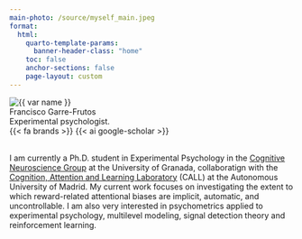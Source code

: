 ```yaml
---
main-photo: /source/myself_main.jpeg
format:
  html:
    quarto-template-params:
      banner-header-class: "home"
    toc: false
    anchor-sections: false
    page-layout: custom
---
```


:::{#home}
:::{.about}
```{=html}
  <img class="rounded-circle myself" src="{{< meta main-photo >}}" alt="{{ var name }}">
```
:::{#presentation}
```{=html}
<div class="presentation-text">Francisco Garre-Frutos</div>
<div id="recursive-text">Experimental psychologist.</div>
<script>
const it_text = document.getElementById("recursive-text");
const it_list = ["Experimental Psychologist.", "Cognitive Neuroscientist.", "Ph.D. student."];
console.log(it_text);
let counter = 0, step = 150, current_text, char_pos = 0, adding = true;

const typewriter = () => {
    setTimeout(() => {
        current_text = it_list[counter];
        if (current_text.slice(0, char_pos) == "") {
          it_text.textContent = " ";
        } else {
          it_text.textContent = current_text.slice(0, char_pos);
        }
        if (adding) {
            if (char_pos >= current_text.length) {
                adding = false;
                setTimeout(() => {
                    typewriter();
                }, 1000);
                return;
            } else {
              char_pos++;
            }
        } else {
            if (char_pos == 0) {
                adding = true;
                counter = (counter < 2)? counter+1: 0;
                current_text = it_list[counter];
            } else {
                char_pos--;
            }
        }
        typewriter();
    }, step)
}

typewriter();

</script>
```
:::{.network-icon}
```{=html}
<!-- Truco extrañisimo. Para que font awesome funcione en un code block de html es necesario poner un shortcode referenciando lo que se va a utilizar-->
{{< fa brands >}}
{{< ai google-scholar >}}
<a href="https://twitter.com/Fran_gfr"><i class="fa-brands fa-twitter fa-2x" aria-label="twitter"></i></a>
<a href="https://github.com/franfrutos"><i class="fa-brands fa-github fa-2x" aria-label="github"></i></a>
<a href="https://www.linkedin.com/in/francisco-garre-frutos-462070129/"><i class="fa-brands fa-linkedin fa-2x" aria-label="linkedin"></i></a>
<a href="mailto:fgfrutos@gmail.com"><i class="fa-solid fa-envelope fa-2x" aria-label="email"></i></a>
<a href="https://researchgate.net/profile/Francisco-Garre-Frutos-2"><i class="ai ai-researchgate ai-2x" aria-label="research gate"></i></a>
<a href="https://scholar.google.es/citations?user=RWd96bwAAAAJ"><i class="ai ai-google-scholar ai-2x" aria-label="google scholar"></i></a>
<a href="https://orcid.org/0000-0001-9810-186X"><i class="ai ai-orcid ai-2x" aria-label="orcid"></i></a>
<a href="https://osf.io/4ney2/"><i class="ai ai-osf ai-2x" aria-label="open science framework"></i></a>
```
:::
:::
:::{#about}
<br>
I am currently a Ph.D. student in Experimental Psychology in the [Cognitive Neuroscience Group](https://cimcyc.ugr.es/investigacion/grupos/hum379) at the University of Granada, collaboratign with the [Cognition, Attention and Learning Laboratory](https://calluam.wordpress.com/quienes-somos/) (CALL) at the Autonomous University of Madrid. My current work focuses on investigating the extent to which reward-related attentional biases are implicit, automatic, and uncontrollable. I am also very interested in psychometrics applied to experimental psychology, multilevel modeling, signal detection theory and reinforcement learning.

:::
:::
:::

